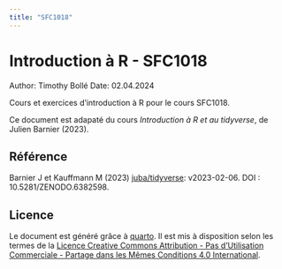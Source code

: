 ```yaml
---
title: "SFC1018"
---
```


# Introduction à R - SFC1018

Author: Timothy Bollé
Date: 02.04.2024

Cours et exercices d'introduction à R pour le cours SFC1018.

Ce document est adapaté du cours *Introduction à R et au tidyverse*, de Julien Barnier (2023).


## Référence
Barnier J et Kauffmann M (2023) [juba/tidyverse](https://juba.github.io/tidyverse/): v2023-02-06. DOI : 10.5281/ZENODO.6382598.


## Licence
Le document est généré grâce à [quarto](https://quarto.org/). Il est mis à disposition selon les termes de la [Licence Creative Commons Attribution - Pas d’Utilisation Commerciale - Partage dans les Mêmes Conditions 4.0 International](http://creativecommons.org/licenses/by-nc-sa/4.0/).
